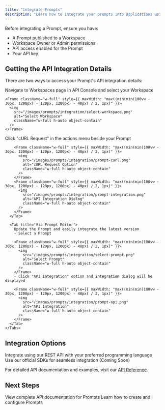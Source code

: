 ```yaml
---
title: "Integrate Prompts"
description: "Learn how to integrate your prompts into applications using our API"
---
```


Before integrating a Prompt, ensure you have:

- A Prompt published to a Workspace
- Workspace Owner or Admin permissions
- API access enabled for the Prompt
- Your API key

## Getting the API Integration Details

There are two ways to access your Prompt's API integration details:

<Steps>
  <Step title="Navigate to API Console">
    Navigate to Workspaces page in API Console and select your Workspace
    
    <Frame className="w-full" style={{ maxWidth: "max((min(min(100vw - 30px, 1200px) - 120px, 1200px) - 40px) / 2, 1px)" }}>
      <img 
        src="/images/prompts/integration/select-workspace.png" 
        alt="Select Workspace"
        className="w-full h-auto object-contain"
      />
    </Frame>
  </Step>

  <Step title="Access Integration Details">
    <Tabs>
      <Tab title="Via Workspaces page">
        Click "cURL Request" in the actions menu beside your Prompt
        
        <Frame className="w-full" style={{ maxWidth: "max((min(min(100vw - 30px, 1200px) - 120px, 1200px) - 40px) / 2, 1px)" }}>
          <img 
            src="/images/prompts/integration/prompt-curl.png" 
            alt="cURL Request Option"
            className="w-full h-auto object-contain"
          />
        </Frame>
        <Frame className="w-full" style={{ maxWidth: "max((min(min(100vw - 30px, 1200px) - 120px, 1200px) - 40px) / 2, 1px)" }}>
          <img 
            src="/images/prompts/integration/prompt-integration.png" 
            alt="API Integration Dialog"
            className="w-full h-auto object-contain"
          />
        </Frame>
      </Tab>
      
      <Tab title="Via Prompt Editor">
        Update the Prompt and easily integrate the latest version
        - Select a Prompt
        
        <Frame className="w-full" style={{ maxWidth: "max((min(min(100vw - 30px, 1200px) - 120px, 1200px) - 40px) / 2, 1px)" }}>
          <img 
            src="/images/prompts/integration/select-prompt.png" 
            alt="Select Prompt"
            className="w-full h-auto object-contain"
          />
        </Frame>
        - Click "API Integration" option and integration dialog will be displayed

        <Frame className="w-full" style={{ maxWidth: "max((min(min(100vw - 30px, 1200px) - 120px, 1200px) - 40px) / 2, 1px)" }}>
          <img
            src="/images/prompts/integration/prompt-api.png"
            alt="API Integration"
            className="w-full h-auto object-contain"
          />
        </Frame>
      </Tab>
    </Tabs>

  </Step>
</Steps>

## Integration Options

<CardGroup cols={2}>
  <Card title="REST API" icon="code">
    Integrate using our REST API with your preferred programming language
  </Card>

  <Card title="SDK Support" icon="box">
    Use our official SDKs for seamless integration (Coming Soon)
  </Card>
</CardGroup>

For detailed API documentation and examples, visit our [API Reference](/api-reference/prompts/overview).

## Next Steps

<CardGroup cols={2}>
  <Card
    title="API Reference"
    icon="code"
    href="/api-reference/prompts/overview"
  >
    View complete API documentation for Prompts
  </Card>
  <Card
    title="Create Prompt"
    icon="wand-magic-sparkles"
    href="/guides/prompts/create-prompt"
  >
    Learn how to create and configure Prompts
  </Card>
</CardGroup>
